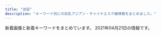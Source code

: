 ```yaml
---
title: "池袋"
description: "キーワード別にの巨乳アジアン・チャイナエステ嬢情報をまとめました。"
---
```


新着画像と新着キーワードをまとめています。
2021年04月21日の情報です。

<DmmAffiliateIns />
<KeywordTable
  shops={
    [
    {
        "img_links": [
            "http://www.yurari-massage.work/img/sta27.jpg",
            "http://www.yurari-massage.work/img/mobile.png",
            "http://www.yurari-massage.work/img/st25.jpg",
            "http://www.yurari-massage.work/img/sta21.jpg",
            "http://www.yurari-massage.work/img/m10.jpg",
            "http://www.yurari-massage.work/img/r9.jpg",
            "http://www.yurari-massage.work/img/m3.jpg",
            "http://www.yurari-massage.work/img/st28.jpg",
            "http://www.yurari-massage.work/img/st27.jpg",
            "http://www.yurari-massage.work/img/m30.jpg",
            "http://www.yurari-massage.work/img/head.jpg",
            "http://www.yurari-massage.work/img/st027.jpg",
            "http://www.yurari-massage.work/img/st021.jpg",
            "http://www.yurari-massage.work/img/st17.jpg",
            "http://www.yurari-massage.work/img/m5.jpg",
            "http://www.yurari-massage.work/img/sta25.jpg",
            "http://www.yurari-massage.work/img/st21.jpg",
            "http://www.yurari-massage.work/img/st022.jpg",
            "http://www.yurari-massage.work/img/st11.jpg",
            "http://www.yurari-massage.work/img/st026.jpg",
            "http://www.yurari-massage.work/img/sta26.jpg",
            "http://www.yurari-massage.work/img/st07.jpg",
            "http://www.yurari-massage.work/img/st22.jpg",
            "http://www.yurari-massage.work/img/nos.jpg",
            "http://www.yurari-massage.work/img/sta28.jpg",
            "http://www.yurari-massage.work/img/sta7.jpg",
            "http://www.yurari-massage.work/img/m1.jpg",
            "http://www.yurari-massage.work/img/m50.jpg",
            "http://www.yurari-massage.work/img/campian.jpg",
            "http://www.yurari-massage.work/img/m40.jpg",
            "http://www.yurari-massage.work/img/st7.jpg",
            "http://www.yurari-massage.work/img/sta4.jpg",
            "http://www.yurari-massage.work/img/st19.jpg",
            "http://www.yurari-massage.work/img/m20.jpg",
            "http://www.yurari-massage.work/img/st26.jpg",
            "http://www.yurari-massage.work/img/st017.jpg",
            "http://www.yurari-massage.work/img/m60.jpg",
            "http://www.yurari-massage.work/img/m6.jpg",
            "http://www.yurari-massage.work/img/m2.jpg",
            "http://www.yurari-massage.work/img/m4.jpg",
            "http://www.yurari-massage.work/img/st4.jpg",
            "http://www.yurari-massage.work/img/sta22.jpg"
        ],
        "station": "JR\u6c60\u888b\u99c5\u897f\u53e3(\u5317)",
        "name": "\u3086\u3089\u308a",
        "url": "http://www.yurari-massage.work/",
        "keywords": {
            "C": 29,
            "E": 3,
            "86": 17,
            "87": 8,
            "D": 11
        }
    },
    {
        "station": "JR\u6c60\u888b\u99c5\u897f\u53e3",
        "img_links": [
            "http://salon-arm.com/staff/emi/01.jpg",
            "http://salon-arm.com/img/att.jpg",
            "http://salon-arm.com/i/files/homeimg.jpg",
            "http://salon-arm.com/staff/ai/01mb.jpg",
            "http://salon-arm.com/staff/rika/01.jpg",
            "http://salon-arm.com/pic/head.png",
            "http://salon-arm.com/staff/ringo/01.jpg",
            "http://salon-arm.com/staff/yuuka/01.jpg",
            "http://salon-arm.com/staff/yuuka/01mb.jpg",
            "http://salon-arm.com/staff/reina/01mb.jpg",
            "http://salon-arm.com/staff/nana/01.jpg",
            "http://salon-arm.com/img/ttl_line.png",
            "http://salon-arm.com/staff/ringo/01mb.jpg",
            "http://salon-arm.com/staff/ichigo/01mb.jpg",
            "http://salon-arm.com/staff/ichigo/01.jpg",
            "http://salon-arm.com/staff/kaori/01mb.jpg",
            "http://salon-arm.com/staff/reina/01.jpg",
            "http://salon-arm.com/staff/midori/01mb.jpg",
            "http://salon-arm.com/pic/top.png",
            "http://salon-arm.com/staff/ai/01.jpg",
            "http://salon-arm.com/img/ttl_tnew.png",
            "http://salon-arm.com/staff/midori/01.jpg",
            "http://salon-arm.com/staff/nana/01mb.jpg",
            "http://salon-arm.com/staff/rika/01mb.jpg",
            "http://salon-arm.com/staff/saya/01.jpg",
            "http://salon-arm.com/staff/saya/01mb.jpg",
            "http://salon-arm.com/staff/mai/01mb.jpg",
            "http://salon-arm.com/staff/emi/01mb.jpg",
            "http://salon-arm.com/staff/kaori/01.jpg",
            "http://salon-arm.com/img/ttl_staff.png",
            "http://salon-arm.com/staff/mai/01.jpg",
            "http://salon-arm.com/img/ttl_concept.png",
            "http://salon-arm.com/img/ttl_mobile.png"
        ],
        "keywords": {
            "C": 21
        },
        "name": "\u30a2\u30ed\u30de\u30ed\u30de\u30f3\u30b9",
        "url": "http://salon-arm.com/"
    },
    {
        "url": "http://new-paradise.net/",
        "img_links": [
            "http://new-paradise.net/images/honoka.jpg",
            "http://new-paradise.net/images/a6.jpg",
            "http://new-paradise.net/images/g0.jpg",
            "http://new-paradise.net/images/misaki01.jpg",
            "http://new-paradise.net/images/up.png",
            "http://new-paradise.net/images/kiki.jpg",
            "http://new-paradise.net/images/a1.jpg",
            "http://new-paradise.net/images/itigo.jpg",
            "http://new-paradise.net/images/a5.jpg",
            "http://new-paradise.net/images/a2.jpg",
            "http://new-paradise.net/images/misaki02.jpg",
            "http://new-paradise.net/images/a3.jpg",
            "http://new-paradise.net/images/a4.jpg",
            "http://new-paradise.net/images/info.jpg",
            "http://new-paradise.net/images/r3.jpg",
            "http://new-paradise.net/images/kiki02.jpg",
            "http://new-paradise.net/images/a7.jpg",
            "http://new-paradise.net/images/zi_staff.png",
            "http://new-paradise.net/images/down.png",
            "http://new-paradise.net/images/flash1.jpg",
            "http://new-paradise.net/images/mobile.png",
            "http://new-paradise.net/images/noa.jpg",
            "http://new-paradise.net/images/kanna02.jpg"
        ],
        "name": "\u5fc3\u30d1\u30e9\u30c0\u30a4\u30b9",
        "keywords": {},
        "station": "JR\u6c60\u888b\u99c5\u897f\u53e3"
    },
    {
        "name": "AromaAngels\uff5e\u6c60\u888b\u30a2\u30ed\u30de\u30a8\u30f3\u30b8\u30a7\u30eb\u30ba\uff5e",
        "img_links": [
            "https://www.aroma-angels.net/images/ml_11_1_882.jpg",
            "https://www.aroma-angels.net/images/up_5_26_0.jpg",
            "https://www.aroma-angels.net/images/up_5_11_0.jpeg",
            "http://www.aroma-angels.net/images/up_5_27_0.jpg",
            "https://www.aroma-angels.net/images/mt_10_1_508.jpg",
            "https://www.aroma-angels.net/images/mc_1_2_1092.jpg",
            "http://www.aroma-angels.net/images/up_5_7_0.jpg",
            "https://www.aroma-angels.net/asset/img/spacer_gallery.png",
            "https://www.aroma-angels.net/images/link/link_31.jpg",
            "https://www.aroma-angels.net/images/up_5_14_0.jpg",
            "https://www.aroma-angels.net/images/ml_11_1_506.jpg",
            "https://www.aroma-angels.net/images/mc_1_2_105.jpg",
            "http://www.aroma-angels.net/images/link/link_15.jpg",
            "http://www.aroma-angels.net/images/up_5_26_0.jpg",
            "https://www.aroma-angels.net/images/mc_1_1_1272.jpg",
            "https://www.aroma-angels.net/images/mt_10_1_105.jpg",
            "https://www.aroma-angels.net/images/mc_1_1_506.jpg",
            "http://www.aroma-angels.net/images/mt_10_1_505.jpg",
            "https://www.aroma-angels.net/images/ml_11_1_1272.jpg",
            "https://www.aroma-angels.net/images/link/link_19.jpg",
            "https://www.aroma-angels.net/images/ml_11_1_240.jpg",
            "https://www.aroma-angels.net/images/mc_1_1_445.jpg",
            "https://www.aroma-angels.net/images/ml_11_1_144.jpg",
            "https://www.aroma-angels.net/images/mc_1_2_314.jpg",
            "https://www.aroma-angels.net/images/mc_1_1_268.jpg",
            "https://www.aroma-angels.net/images/mc_1_1_1092.jpg",
            "https://www.aroma-angels.net/images/ml_11_1_1285.jpg",
            "https://www.aroma-angels.net/images/link/link_37.png",
            "https://www.aroma-angels.net/images/mc_1_2_268.jpg",
            "http://www.aroma-angels.net/images/up_5_5_0.jpg",
            "http://www.aroma-angels.net/images/link/link_37.png",
            "https://www.aroma-angels.net/images/mc_1_1_882.jpg",
            "https://www.aroma-angels.net/images/up_5_5_0.jpg",
            "http://www.aroma-angels.net/images/mt_10_1_508.jpg",
            "https://www.aroma-angels.net/images/ml_11_1_508.jpg",
            "https://www.aroma-angels.net/images/up_5_23_0.jpg",
            "https://www.aroma-angels.net/asset/img/top2.jpg",
            "https://menlog.net/link/menlog20040.jpg",
            "https://www.aroma-angels.net/images/up_5_22_0.jpg",
            "https://www.aroma-angels.net/images/up_5_12_0.jpg",
            "https://www.aroma-angels.net/images/up_5_18_0.jpg",
            "https://www.aroma-angels.net/images/up_5_8_0.jpg",
            "https://www.aroma-angels.net/images/mc_1_1_505.jpg",
            "https://www.aroma-angels.net/images/ml_11_1_1338.jpg",
            "http://www.aroma-angels.net/images/link/link_27.jpg",
            "https://www.aroma-angels.net/images/ml_11_1_505.jpg",
            "https://www.aroma-angels.net/images/mc_1_1_1064.jpg",
            "https://www.aroma-angels.net/asset/img/top.jpg",
            "https://www.aroma-angels.net/images/up_5_9_0.jpg",
            "https://www.aroma-angels.net/images/up_5_7_0.jpg",
            "https://www.aroma-angels.net/images/mc_1_3_314.jpg",
            "http://www.aroma-angels.net/images/up_5_8_0.jpg",
            "https://www.aroma-angels.net/images/ml_11_1_208.jpg",
            "https://www.aroma-angels.net/images/mc_1_2_445.jpg",
            "https://www.aroma-angels.net/images/link/link_34.jpg",
            "https://www.aroma-angels.net/images/ml_11_1_507.jpg",
            "http://www.aroma-angels.net/asset/img/top2.jpg",
            "https://estama.jp/assets_new/default/pc/img/page/link/estama_200_40.png",
            "https://www.aroma-angels.net/images/up_5_6_0.jpg",
            "https://www.aroma-angels.net/images/mt_10_1_506.jpg",
            "http://www.aroma-angels.net/asset/img/spacer300x450.png",
            "https://www.aroma-angels.net/images/ml_11_1_241.jpg",
            "https://www.aroma-angels.net/images/up_5_13_0.jpg",
            "https://www.aroma-angels.net/images/ml_11_1_446.jpg",
            "https://www.aroma-angels.net/images/mc_1_1_105.jpg",
            "https://www.aroma-angels.net/images/ml_11_1_105.jpg",
            "http://www.aroma-angels.net/images/up_5_22_0.jpg",
            "http://www.aroma-angels.net/images/mt_10_1_144.jpg",
            "https://www.aroma-angels.net/images/mc_1_1_1411.jpg",
            "https://www.aroma-angels.net/images/link/link_15.jpg",
            "https://www.aroma-angels.net/images/ml_11_1_445.jpg",
            "https://www.aroma-angels.net/images/mc_1_1_508.jpg",
            "https://www.aroma-angels.net/images/ml_11_1_1064.jpg",
            "https://www.aroma-angels.net/images/mt_10_1_505.jpg",
            "http://www.aroma-angels.net/images/mt_10_1_105.jpg",
            "https://www.aroma-angels.net/images/mc_1_1_446.jpg",
            "https://www.aroma-angels.net/images/mc_1_1_314.jpg",
            "http://www.aroma-angels.net/images/up_5_25_0.jpg",
            "http://www.aroma-angels.net/images/up_5_10_0.jpg",
            "https://www.aroma-angels.net/images/up_5_17_0.jpg",
            "https://www.aroma-angels.net/images/mt_10_1_446.jpg",
            "https://www.aroma-angels.net/asset/img/spacer900x360.png",
            "http://www.aroma-angels.net/images/link/link_31.jpg",
            "http://www.aroma-angels.net/images/up_5_6_0.jpg",
            "https://www.aroma-angels.net/images/ml_11_1_1411.jpg",
            "https://www.aroma-angels.net/images/up_5_19_0.jpg",
            "http://www.aroma-angels.net/images/mt_10_1_506.jpg",
            "https://www.aroma-angels.net/images/mt_10_1_144.jpg",
            "https://www.aroma-angels.net/images/ml_11_1_1092.jpg",
            "http://www.aroma-angels.net/images/up_5_23_0.jpg",
            "https://www.aroma-angels.net/images/ml_11_1_2202.jpg",
            "https://www.aroma-angels.net/images/ml_11_1_960.jpg",
            "https://www.aroma-angels.net/images/ml_11_1_239.jpg",
            "https://www.aroma-angels.net/images/ml_11_1_425.jpg",
            "https://www.aroma-angels.net/images/mc_1_1_144.jpg",
            "https://www.aroma-angels.net/images/up_5_25_0.jpg",
            "http://www.aroma-angels.net/asset/img/spacer900x360.png",
            "http://www.aroma-angels.net/images/up_5_9_0.jpg",
            "https://www.aroma-angels.net/images/up_5_15_0.jpg",
            "https://www.aroma-angels.net/images/mc_1_2_144.jpg",
            "https://www.aroma-angels.net/images/up_5_10_0.jpg",
            "https://www.aroma-angels.net/asset/img/spacer300x450.png",
            "https://www.aroma-angels.net/images/link/link_27.jpg",
            "https://www.aroma-angels.net/images/mc_1_1_507.jpg",
            "http://www.aroma-angels.net/images/mt_10_1_446.jpg",
            "http://www.aroma-angels.net/asset/img/top.jpg",
            "https://www.aroma-angels.net/images/ml_11_1_1698.jpeg",
            "https://www.aroma-angels.net/images/ml_11_1_268.jpg",
            "https://www.aroma-angels.net/images/up_5_27_0.jpg",
            "http://www.aroma-angels.net/images/link/link_34.jpg",
            "https://www.aroma-angels.net/images/ml_11_1_314.jpg",
            "http://www.aroma-angels.net/images/up_5_17_0.jpg"
        ],
        "station": "JR\u6c60\u888b\u99c5\u897f\u53e3",
        "url": "https://www.aroma-angels.net/",
        "keywords": {
            "E": 1,
            "88": 5,
            "D": 19,
            "87": 7,
            "C": 50,
            "85": 17,
            "83": 2,
            "86": 5
        }
    },
    {
        "station": "JR\u6c60\u888b\u99c5\u897f\u53e3",
        "img_links": [
            "http://monaliza.xyz/images/g6.jpg",
            "http://monaliza.xyz/images/g7.jpg",
            "http://monaliza.xyz/images/index_c3.jpg",
            "http://monaliza.xyz/images/gallery_image01b.jpg",
            "http://monaliza.xyz/images/r03.jpg",
            "http://monaliza.xyz/images/r04.jpg",
            "http://monaliza.xyz/images/index_c1.jpg",
            "http://monaliza.xyz/images/index_c2.jpg",
            "http://monaliza.xyz/images/yuki.jpg",
            "http://monaliza.xyz/images/r01.jpg",
            "http://monaliza.xyz/images/r02.jpg",
            "http://monaliza.xyz/images/mobile.jpg",
            "http://monaliza.xyz/images/top.jpg",
            "http://monaliza.xyz/images/g4.jpg",
            "http://monaliza.xyz/images/aoyi.jpg"
        ],
        "name": "MONA\u30fbLIZA \u30e2\u30ca\u30fb\u30ea\u30b6",
        "url": "http://monaliza.xyz/",
        "keywords": {
            "C": 8
        }
    },
    {
        "station": "JR\u6c60\u888b\u99c5\u897f\u53e3(\u5317)",
        "keywords": {
            "84": 151,
            "85": 106,
            "82": 110,
            "C": 253,
            "D": 211,
            "83": 97,
            "88": 53
        },
        "img_links": [
            "https://honeybee2.com/images_staff/133/032511552539.jpg",
            "https://honeybee2.com/images_staff/60/032207115986.jpg",
            "https://honeybee2.com/images/img_gallery_03.png",
            "https://honeybee2.com/images_staff/111/070714141435.jpg",
            "https://honeybee2.com/images_staff/142/060611265633.jpg",
            "https://honeybee2.com/images/img_gallery_06.png",
            "https://honeybee2.com/images_staff/134/041314164177.jpg",
            "https://honeybee2.com/images_staff/133/041312285087.jpg",
            "https://honeybee2.com/images/no_image.jpg",
            "https://honeybee2.com/images/bnr_468_60.jpg",
            "https://honeybee2.com/images/icon_ranking_03.png",
            "https://honeybee2.com/images/btn_next.png",
            "https://honeybee2.com/images_staff/168/111318504622.jpg",
            "https://honeybee2.com/images_staff/154/040422313298.jpg",
            "https://honeybee2.com/images_staff/134/041314054720.jpg",
            "https://honeybee2.com/images_staff/117/082320544428.jpg",
            "https://honeybee2.com/images/pagetop_off.png",
            "https://honeybee2.com/images_staff/60/032207120681.jpg",
            "https://honeybee2.com/images/icon_ranking_05.png",
            "https://honeybee2.com/images/img_gallery_01.png",
            "https://honeybee2.com/images/vis_castframe_01.png",
            "https://honeybee2.com/images_staff/150/091115052227.jpg",
            "https://honeybee2.com/images/img_info_02.png",
            "https://honeybee2.com/images_staff/111/070714174922.jpg",
            "https://honeybee2.com/images/img_info.png",
            "https://honeybee2.com/images_staff/168/111319171076.jpg",
            "https://honeybee2.com/images_staff/136/041523165620.jpg",
            "https://honeybee2.com/images_staff/142/060611173967.jpg",
            "https://honeybee2.com/images/bnr_side_concept.png",
            "https://honeybee2.com/images/bnr_88_31.jpg",
            "https://honeybee2.com/images_staff/99/110211050217.jpg",
            "https://honeybee2.com/images/img_info_01.png",
            "https://honeybee2.com/images/bnr_200_40.jpg",
            "https://honeybee2.com/images/btn_back.png",
            "https://honeybee2.com/images_staff/117/082321050834.jpg",
            "https://honeybee2.com/images/icon_ranking_01.png",
            "https://honeybee2.com/images/img_gallery_02.png",
            "https://honeybee2.com/images_staff/136/041522461779.jpg",
            "https://honeybee2.com/images/img_gallery_05.png",
            "https://honeybee2.com/images_staff/150/091116274617.jpg",
            "https://honeybee2.com/images/img_info_03.png",
            "https://honeybee2.com/images_staff/154/040422342043.jpg",
            "https://honeybee2.com/images/img_gallery_04.png",
            "https://honeybee2.com/images_staff/99/011420365888.jpg",
            "https://honeybee2.com/images/icon_ranking_04.png",
            "https://honeybee2.com/images/bnr_side_card.png",
            "https://honeybee2.com/images/bnr_160_45.jpg",
            "https://honeybee2.com/images/vis_profileframe.png"
        ],
        "name": "\u30cf\u30cb\u30fc\u30d3\u30fc",
        "url": "https://honeybee2.com/"
    },
    {
        "station": "JR\u6c60\u888b\u99c5\u897f\u53e3(\u5317)",
        "name": "New RELAX TIME",
        "url": "https://www.relax-es.net/",
        "img_links": [
            "https://www.relax-es.net/w90-p90/img/uploadfile/imgpc01601602269.jpg",
            "https://www.relax-es.net/w200-p300/img/uploadfile/imgpc01608535716.jpg",
            "https://www.relax-es.net/img/uploadfile/imgpc01601601975.jpg",
            "https://www.relax-es.net/img/num4.png",
            "https://www.relax-es.net/w200-p300/img/uploadfile/imgpc01601602676.jpg",
            "https://www.relax-es.net/w160-p400/img/uploadfile/imgpc01601602970.jpg",
            "https://www.relax-es.net/w160-p400/img/uploadfile/imgpc01601603008.jpg",
            "https://www.relax-es.net/img/bana02.jpg",
            "https://www.relax-es.net/w160-p400/img/uploadfile/imgpc01601602188.jpg",
            "https://www.relax-es.net/w160-p400/img/uploadfile/imgpc01608535716.jpg",
            "https://www.relax-es.net/w200-p300/img/uploadfile/imgpc01601942123.jpg",
            "https://www.relax-es.net/img/bana10.jpg",
            "https://www.relax-es.net/img/uploadfile/imgpc01601942123.jpg",
            "https://www.relax-es.net/img/num5.png",
            "https://www.relax-es.net/img/companioncoment.png",
            "https://www.relax-es.net/img/uploadfile/imgpc01601602970.jpg",
            "https://www.relax-es.net/img/uploadfile/imgpc01601602890.jpg",
            "https://www.relax-es.net/w160-p400/img/uploadfile/imgpc01601942165.jpg",
            "https://www.relax-es.net/w160-p400/img/uploadfile/imgpc01601602890.jpg",
            "https://www.relax-es.net/img/uploadfile/imgpc01601601781.jpg",
            "https://www.relax-es.net/img/uploadfile/imgpc01601602269.jpg",
            "https://www.relax-es.net/img/uploadfile/imgpc01601602443.jpg",
            "https://www.relax-es.net/w160-p400/img/uploadfile/imgpc01608535783.jpg",
            "https://www.relax-es.net/w200-p300/img/uploadfile/imgpc01608535915.jpg",
            "https://www.relax-es.net/w200-p300/img/uploadfile/imgpc01601602890.jpg",
            "https://www.relax-es.net/w160-p400/img/uploadfile/imgpc01601602761.jpg",
            "https://www.relax-es.net/img/shop.jpg",
            "https://www.relax-es.net/w160-p400/img/uploadfile/imgpc01601602326.jpg",
            "https://www.relax-es.net/w160-p400/img/uploadfile/imgpc01608535915.jpg",
            "https://www.relax-es.net/w160-p400/img/uploadfile/imgpc01601602016.jpg",
            "https://www.relax-es.net/img/num3.png",
            "https://www.relax-es.net/w160-p400/img/uploadfile/imgpc01601602676.jpg",
            "https://www.relax-es.net/w160-p400/img/uploadfile/imgpc01601602443.jpg",
            "https://www.relax-es.net/w200-p300/img/uploadfile/imgpc01601602188.jpg",
            "https://www.relax-es.net/w160-p400/img/uploadfile/imgpc01601602269.jpg",
            "https://www.relax-es.net/w300-p200/img/uploadfile/imgpc01601942105.jpg",
            "https://www.relax-es.net/w160-p400/img/uploadfile/imgpc01608535826.jpg",
            "https://www.relax-es.net/img/kantan.jpg",
            "https://www.relax-es.net/img/uploadfile/imgpc01601942165.jpg",
            "https://www.relax-es.net/w90-p90/img/uploadfile/imgpc01608535826.jpg",
            "https://www.relax-es.net/w90-p90/img/uploadfile/imgpc01601602403.jpg",
            "https://www.relax-es.net/img/uploadfile/imgpc01601602761.jpg",
            "https://www.relax-es.net/w160-p400/img/uploadfile/imgpc01601942123.jpg",
            "https://www.relax-es.net/img/uploadfile/imgpc01601942092.jpg",
            "https://www.relax-es.net/w200-p300/img/uploadfile/imgpc01601601781.jpg",
            "https://www.relax-es.net/img/num1.png",
            "https://www.relax-es.net/w160-p400/img/uploadfile/imgpc01601601975.jpg",
            "https://www.relax-es.net/img/uploadfile/img_1601600792.jpg",
            "https://www.relax-es.net/img/uploadfile/imgpc01601602403.jpg",
            "https://www.relax-es.net/img/bana04.jpg",
            "https://www.relax-es.net/w90-p90/img/uploadfile/imgpc01608535716.jpg",
            "https://www.relax-es.net/w90-p90/img/uploadfile/imgpc01601603008.jpg",
            "https://www.relax-es.net/img/uploadfile/imgpc01608535915.jpg",
            "https://www.relax-es.net/w160-p400/img/uploadfile/imgpc01601942142.jpg",
            "https://www.relax-es.net/img/num2.png",
            "https://www.relax-es.net/img/uploadfile/imgpc01608535826.jpg",
            "https://www.relax-es.net/w90-p90/img/uploadfile/imgpc01608535783.jpg",
            "https://www.relax-es.net/w160-p400/img/uploadfile/imgpc01601942092.jpg",
            "https://www.relax-es.net/img/uploadfile/imgpc01601602676.jpg",
            "https://www.relax-es.net/w90-p90/img/uploadfile/imgpc01601602890.jpg",
            "https://www.relax-es.net/img/area.jpg",
            "https://www.relax-es.net/img/bana05.jpg",
            "https://www.relax-es.net/w200-p300/img/uploadfile/imgpc01608535783.jpg",
            "https://www.relax-es.net/img/uploadfile/imgpc01608535716.jpg",
            "https://www.relax-es.net/w90-p90/img/uploadfile/imgpc01601602970.jpg",
            "https://www.relax-es.net/img/bana01.jpg",
            "https://www.relax-es.net/w90-p90/img/uploadfile/imgpc01601602326.jpg",
            "https://www.relax-es.net/img/uploadfile/1601603998.png",
            "https://www.relax-es.net/img/uploadfile/imgpc01601602326.jpg",
            "https://www.relax-es.net/img/uploadfile/img_1601600707.jpg",
            "https://www.relax-es.net/img/uploadfile/imgpc01601603008.jpg",
            "https://www.relax-es.net/w200-p300/img/uploadfile/imgpc01601602403.jpg",
            "https://www.relax-es.net/w160-p400/img/uploadfile/imgpc01601942105.jpg",
            "https://www.relax-es.net/img/uploadfile/imgpc01601942105.jpg",
            "https://www.relax-es.net/img/bana07.jpg",
            "https://www.relax-es.net/img/uploadfile/imgpc01601942142.jpg",
            "https://www.relax-es.net/img/uploadfile/imgpc01601602016.jpg",
            "https://www.relax-es.net/w160-p400/img/uploadfile/imgpc01601601781.jpg",
            "https://www.relax-es.net/img/syscard.png",
            "https://www.relax-es.net/img/uploadfile/imgpc01608535783.jpg",
            "https://www.relax-es.net/w90-p90/img/uploadfile/imgpc01601602676.jpg",
            "https://www.relax-es.net/img/bana03.jpg",
            "https://www.relax-es.net/img/icon/new.png",
            "https://www.relax-es.net/img/uploadfile/imgpc01601602188.jpg",
            "https://www.relax-es.net/w160-p400/img/uploadfile/imgpc01601602403.jpg",
            "https://www.relax-es.net/w300-p200/img/uploadfile/imgpc01601602761.jpg"
        ],
        "keywords": {
            "F": 45,
            "87": 33,
            "C": 32,
            "89": 68,
            "88": 77,
            "D": 61,
            "E": 87,
            "90": 17
        }
    },
    {
        "name": "\u6e80\u6708\u5802",
        "url": "http://mangetsudou.tyo.cm/",
        "img_links": [],
        "keywords": {},
        "station": "JR\u6c60\u888b\u99c5\u897f\u53e3"
    },
    {
        "url": "http://iris.iest.info/",
        "keywords": {},
        "img_links": [],
        "name": "\u30b9\u30de\u30a4\u30eb",
        "station": "JR\u6c60\u888b\u99c5\u6771\u53e3"
    },
    {
        "img_links": [
            "http://es-hana.work/img/miki1.jpg",
            "http://es-hana.work/images/5.jpg",
            "http://es-hana.work/images/news.jpg",
            "http://es-hana.work/img/ai1.jpg",
            "http://es-hana.work/images/6.jpg",
            "http://es-hana.work/images/2.jpg",
            "http://es-hana.work/images/line.jpg",
            "http://es-hana.work/staff/haruka.jpg",
            "http://es-hana.work/images/tg.jpg",
            "http://es-hana.work/img/haruka1.jpg",
            "http://es-hana.work/images/ac2.jpg",
            "http://es-hana.work/images/int.jpg",
            "http://es-hana.work/img/aya1.jpg",
            "http://es-hana.work/staff/aya.jpg",
            "http://es-hana.work/images/7.jpg",
            "http://es-hana.work/staff/yui.jpg",
            "http://es-hana.work/images/head.jpg",
            "http://es-hana.work/images/sys2.jpg",
            "http://es-hana.work/images/staff_t.jpg",
            "http://es-hana.work/images/sys1.jpg",
            "http://es-hana.work/staff/rina.jpg",
            "http://es-hana.work/images/3.jpg",
            "http://es-hana.work/img/nana1.jpg",
            "http://es-hana.work/staff/miki.jpg",
            "http://es-hana.work/img/rina1.jpg",
            "http://es-hana.work/images/1.jpg",
            "http://es-hana.work/images/ac1.jpg",
            "http://es-hana.work/staff/ai.jpg",
            "http://es-hana.work/images/8.jpg",
            "http://es-hana.work/staff/yuna.jpg",
            "http://es-hana.work/img/yui1.jpg",
            "http://es-hana.work/images/interior_t.jpg",
            "http://es-hana.work/staff/nana.jpg"
        ],
        "keywords": {},
        "name": "\u82b1\u6c34\u6728",
        "station": "JR\u6c60\u888b\u99c5\u897f\u53e3(\u5317)",
        "url": "http://es-hana.work/"
    },
    {
        "url": "http://es-manzokudou.com/",
        "keywords": {
            "84": 1,
            "86": 7,
            "88": 2,
            "87": 8,
            "D": 7,
            "C": 10
        },
        "img_links": [
            "http://es-manzokudou.com/images/index_11.jpg",
            "http://es-manzokudou.com/uploads/59a8a61377564fb64b48427e84e4243f.jpg",
            "http://es-manzokudou.com/uploads/c92c85411d427aeda4e82379f413bfc5.jpg",
            "http://es-manzokudou.com/images/index_05.jpg",
            "http://es-manzokudou.com/uploads/8ec0af3b4889c07ab76ccbed51b2b813.jpg",
            "http://es-manzokudou.com/images/interior_09.jpg",
            "http://es-manzokudou.com/images/interior_10.jpg",
            "http://es-manzokudou.com/images/index_17.jpg",
            "http://es-manzokudou.com/images/index_24.jpg",
            "http://es-manzokudou.com/images/service_09.jpg",
            "http://es-manzokudou.com/uploads/7284e4ffc051cbb8c074a8c30390ce68.jpg",
            "http://es-manzokudou.com/images/index_04.jpg",
            "http://es-manzokudou.com/uploads/e29aa67ee54566513e4e34114bfdc7b9.jpg",
            "http://es-manzokudou.com/uploads/c7f77c3ead6ef13dab668a39ed78609c.jpg",
            "http://es-manzokudou.com/uploads/efbc511fca65f9baeae51ee52426cc0e.jpg",
            "http://es-manzokudou.com/uploads/0d826c16062de1388c242e2f77eb7cd6.jpg",
            "http://es-manzokudou.com/images/info_09.png",
            "http://es-manzokudou.com/images/index_22.jpg",
            "http://es-manzokudou.com/images/service_10.jpg",
            "http://es-manzokudou.com/uploads/da9811a4171f2ec42d7c9a8567e79d8c.jpg",
            "http://es-manzokudou.com/uploads/200f500725d3f15233d981ad9b5e6b9a.jpg",
            "http://es-manzokudou.com/uploads/801bf12e5eb5d7775a0d06c4314059a8.jpg",
            "http://es-manzokudou.com/uploads/0b1795e88117182a477ab05f88143541.jpg",
            "http://es-manzokudou.com/images/index_07.jpg",
            "http://es-manzokudou.com/uploads/b3126b220ec550d17cf3d4ceaa0d5f91.jpg",
            "http://es-manzokudou.com/uploads/d71f74498ca17396d022ba9a4df966f3.jpg",
            "http://es-manzokudou.com/images/index_30.jpg",
            "http://es-manzokudou.com/uploads/0796672f7c59948334658998a3c55cdb.jpg",
            "http://es-manzokudou.com/images/info_01.png",
            "http://es-manzokudou.com/images/index_23.jpg",
            "http://es-manzokudou.com/uploads/d89fe15ae91cbe6757df76651ba2bafb.jpg",
            "http://es-manzokudou.com/uploads/275d5f397baa63db8424c86d5d6237cf.jpg",
            "http://es-manzokudou.com/uploads/4a9bc6863322924a09070162269c7415.jpg",
            "http://es-manzokudou.com/uploads/1e5aff376576a255098bc7597386a028.jpg",
            "http://es-manzokudou.com/images/index_02.jpg",
            "http://es-manzokudou.com/uploads/40fc21d31595f51aaf89793b1f68617b.jpg",
            "http://es-manzokudou.com/uploads/13ab049cc45dea80b43d33b6b7108f00.jpg",
            "http://es-manzokudou.com/images/index_13.jpg",
            "http://es-manzokudou.com/uploads/88aa8f906b0332cb40ad4429c8e7b758.jpg",
            "http://es-manzokudou.com/uploads/356177edff3d3b7efc4a77022debc8aa.jpg",
            "http://es-manzokudou.com/images/index_29.jpg",
            "http://es-manzokudou.com/images/index_31.jpg",
            "http://es-manzokudou.com/uploads/62c2e989f1be95fc8e01be85b464d514.jpg",
            "http://es-manzokudou.com/images/index_14.jpg",
            "http://es-manzokudou.com/images/index_19.jpg",
            "http://es-manzokudou.com/uploads/6eeb47bf176bb33d310cc4b85e6877cd.jpg",
            "http://es-manzokudou.com/images/link_09.jpg",
            "http://es-manzokudou.com/uploads/b7f36d45469210b381ecb79a0e05a347.jpg",
            "http://es-manzokudou.com/uploads/33e3f16ac4ad0cce4991bcbf73f4ed57.jpg",
            "http://es-manzokudou.com/images/info_05.png",
            "http://es-manzokudou.com/images/index_21.jpg",
            "http://es-manzokudou.com/images/info_02.png",
            "http://es-manzokudou.com/images/info_04.png",
            "http://es-manzokudou.com/uploads/d0fdd8f6b16eaf7d5013c7d285fed2e3.jpg",
            "http://es-manzokudou.com/images/index_15.jpg",
            "http://www.cmfm2.jp/images/over_thumb_l.png",
            "http://es-manzokudou.com/images/index_27.jpg",
            "http://es-manzokudou.com/images/info_07.png",
            "http://es-manzokudou.com/uploads/848e0db3804d1d3c823537204d67f5aa.jpg",
            "http://es-manzokudou.com/uploads/de54f16df04e0df8ae07ab990b8c9fd2.jpg",
            "http://es-manzokudou.com/images/girls_09.jpg",
            "http://es-manzokudou.com/images/index_03.jpg",
            "http://es-manzokudou.com/images/index_01.jpg",
            "http://es-manzokudou.com/uploads/36735dc9d436a790f344c57635a3a44f.jpg",
            "http://es-manzokudou.com/images/index_09.jpg",
            "http://es-manzokudou.com/uploads/f66d763bd48ac5f51969e4311ac7af5c.jpg",
            "http://es-manzokudou.com/images/girls_11.jpg",
            "http://es-manzokudou.com/uploads/ce9c20b274548d8d7fc88ffba3feb6b8.jpg",
            "http://es-manzokudou.com/images/index_28.jpg",
            "http://es-manzokudou.com/uploads/4638ddb6f986a671b148647ba616100a.jpg",
            "http://es-manzokudou.com/uploads/dedff2c11ab7aaa841a9cf2747a8406c.jpg",
            "http://es-manzokudou.com/images/index_06.jpg",
            "http://es-manzokudou.com/images/index_08.jpg",
            "http://es-manzokudou.com/uploads/9f77b9b12f9cf11fcb013974ba368064.jpg",
            "http://es-manzokudou.com/uploads/209ba11412c2c128b5dfbdb8cfef6faa.jpg",
            "http://es-manzokudou.com/uploads/6d01aeb80d9d599f91829439c8d1cce9.jpg",
            "http://es-manzokudou.com/uploads/e0558d7d118d3983ed620237423a6a17.jpg",
            "http://es-manzokudou.com/uploads/8a1fb58d0b110680c2356994ca8efb25.jpg",
            "http://es-manzokudou.com/uploads/7b043aa15c9a9920550a2b92ec6be546.jpg",
            "http://es-manzokudou.com/images/index_16.jpg"
        ],
        "name": "\u6e80\u8db3\u5802",
        "station": "JR\u6c60\u888b\u99c5\u6771\u53e3"
    },
    {
        "name": "\u73ca\u745a\u6d77\u5cb8",
        "img_links": [
            "http://ccgirl.work/staff/riri2.jpg",
            "http://www.ccgirl.work/staff/koko1.jpg",
            "http://ccgirl.work/img/interior.jpg",
            "http://ccgirl.work/staff/koko2.jpg",
            "http://www.ccgirl.work/staff/hana1.jpg",
            "http://www.ccgirl.work/img/bana03.jpg",
            "http://ccgirl.work/staff/koko1.jpg",
            "http://ccgirl.work/staff/aya1.jpg",
            "http://ccgirl.work/img/bana03.jpg",
            "http://ccgirl.work/staff/aya2.jpg",
            "http://ccgirl.work/staff/ai3.jpg",
            "http://www.ccgirl.work/staff/ai1.jpg",
            "http://ccgirl.work/staff/hana1.jpg",
            "http://ccgirl.work/img/contentsbottom.png",
            "http://www.ccgirl.work/img/s/s_qa.png",
            "http://www.ccgirl.work/img/contentsbottom.png",
            "http://ccgirl.work/img/bana02.jpg",
            "http://www.ccgirl.work/staff/ai2.jpg",
            "http://ccgirl.work/staff/ai1.jpg",
            "http://ccgirl.work/staff/aya3.jpg",
            "http://www.ccgirl.work/staff/riri1.jpg",
            "http://ccgirl.work/img/icon/new.jpg",
            "http://www.ccgirl.work/img/icon/new.jpg",
            "http://ccgirl.work/staff/ai2.jpg",
            "http://www.ccgirl.work/staff/ai3.jpg",
            "http://ccgirl.work/staff/kayuri3.jpg",
            "http://ccgirl.work/img/s/s_qa.png",
            "http://www.ccgirl.work/staff/kayuri1.jpg",
            "http://ccgirl.work/staff/kayuri1.jpg",
            "http://ccgirl.work/staff/kayuri2.jpg",
            "http://www.ccgirl.work/staff/aya1.jpg",
            "http://ccgirl.work/staff/riri1.jpg",
            "http://www.ccgirl.work/img/bana02.jpg"
        ],
        "url": "http://ccgirl.work/",
        "keywords": {
            "85": 15,
            "C": 66,
            "84": 55,
            "D": 29,
            "86": 33
        },
        "station": "JR\u6c60\u888b\u99c5\u6771\u53e3"
    },
    {
        "station": "JR\u6c60\u888b\u99c5\u897f\u53e3(\u5317)",
        "keywords": {
            "89": 3,
            "D": 4,
            "E": 1,
            "88": 1,
            "82": 2,
            "C": 20,
            "85": 10,
            "86": 3,
            "87": 1
        },
        "url": "http://www.i-rlx.info/",
        "name": "\u30b7\u30e3\u30fc\u30ed\u30c3\u30c8\u59eb",
        "img_links": [
            "http://www.i-rlx.info/images/upload/888936484d714117.jpg",
            "http://www.i-rlx.info/images/upload/7d800b2f3fde617b.jpg",
            "http://www.i-rlx.info/images/upload/dc8f1b616e622b2a.jpg",
            "http://www.i-rlx.info/images/index_27.jpg",
            "http://www.i-rlx.info/images/upload/thumb/bc0752fe4e53b8c6.jpg",
            "http://www.i-rlx.info/images/upload/thumb/c9993cc2167b7dc9.jpg",
            "http://www.i-rlx.info/girl/06.jpg",
            "http://www.i-rlx.info/images/index_34.jpg",
            "http://www.i-rlx.info/images/upload/thumb/22c78aefa047b678.jpg",
            "http://www.i-rlx.info/images/upload/c3c01fea3cdcaa08.jpg",
            "http://www.i-rlx.info/images/index_04.jpg",
            "http://www.i-rlx.info/images/index_18.jpg",
            "http://www.i-rlx.info/girl/01.jpg",
            "http://www.i-rlx.info/images/upload/thumb/dc8f1b616e622b2a.jpg",
            "http://www.i-rlx.info/images/upload/4d0e657eefdddf42.jpg",
            "http://www.i-rlx.info/images/index_37.jpg",
            "http://www.i-rlx.info/images/upload/thumb/7d800b2f3fde617b.jpg",
            "http://www.i-rlx.info/images/index_39.jpg",
            "http://www.i-rlx.info/images/upload/c9993cc2167b7dc9.jpg",
            "http://www.i-rlx.info/images/upload/thumb/95e8548329763630.jpg",
            "http://www.i-rlx.info/images/index_13.jpg",
            "http://www.i-rlx.info/images/index_15.jpg",
            "http://www.i-rlx.info/girl/07.jpg",
            "http://www.i-rlx.info/images/index_28.jpg",
            "http://www.i-rlx.info/i/room/r04.jpg",
            "http://www.i-rlx.info/images/index_10.jpg",
            "http://www.i-rlx.info/images/info.jpg",
            "http://www.i-rlx.info/images/upload/thumb/888936484d714117.jpg",
            "http://www.i-rlx.info/images/upload/d9467bde93e01a59.jpg",
            "http://www.i-rlx.info/i/room/r03.jpg",
            "http://www.i-rlx.info/girl/08.jpg",
            "http://www.i-rlx.info/images/index_24.jpg",
            "http://www.i-rlx.info/images/sub_21.jpg",
            "http://www.i-rlx.info/images/upload/thumb/bb2bfea87a6127cc.jpg",
            "http://www.i-rlx.info/images/upload/95e8548329763630.jpg",
            "http://www.i-rlx.info/images/index_19.jpg",
            "http://www.i-rlx.info/images/upload/b0bbe23232bed8aa.jpg",
            "http://www.i-rlx.info/images/index_20.jpg",
            "http://www.i-rlx.info/girl/04.jpg",
            "http://www.i-rlx.info/images/index_11.jpg",
            "http://www.i-rlx.info/images/upload/thumb/549fe7e03db1e8fc.jpg",
            "http://www.i-rlx.info/i/girl/05.jpg",
            "http://www.i-rlx.info/i/girl/03.jpg",
            "http://www.i-rlx.info/images/index_08.jpg",
            "http://www.i-rlx.info/images/upload/thumb/9e42414005a99f48.jpg",
            "http://www.i-rlx.info/images/upload/3a57edcf235cfd8e.jpg",
            "http://www.i-rlx.info/images/upload/ac8e7ec3ac179feb.jpg",
            "http://www.i-rlx.info/images/index_22.jpg",
            "http://www.i-rlx.info/images/index_36.jpg",
            "http://www.i-rlx.info/images/upload/19b76df66faf0b12.jpg",
            "http://www.i-rlx.info/images/upload/thumb/3a57edcf235cfd8e.jpg",
            "http://www.i-rlx.info/images/upload/thumb/c3c01fea3cdcaa08.jpg",
            "http://www.i-rlx.info/girl/018.jpg",
            "http://www.i-rlx.info/images/upload/thumb/4d0e657eefdddf42.jpg",
            "http://www.i-rlx.info/girl/017.jpg",
            "http://www.i-rlx.info/images/index_01.jpg",
            "http://www.i-rlx.info/images/index_21.jpg",
            "http://www.i-rlx.info/images/index_33.jpg",
            "http://www.i-rlx.info/images/upload/bb8a47bc98c64e87.jpg",
            "http://www.i-rlx.info/images/upload/5f15caf7f272770f.jpg",
            "http://www.i-rlx.info/images/index_12.jpg",
            "http://www.i-rlx.info/i/girl/04.jpg",
            "http://www.i-rlx.info/images/index_23.jpg",
            "http://www.i-rlx.info/images/upload/thumb/19b76df66faf0b12.jpg",
            "http://www.i-rlx.info/images/rec.jpg",
            "http://www.i-rlx.info/images/info_16.jpg",
            "http://www.i-rlx.info/images/index_17.jpg",
            "http://www.i-rlx.info/images/sub_18.jpg",
            "http://www.i-rlx.info/images/index_26.jpg",
            "http://www.i-rlx.info/images/index_29.jpg",
            "http://www.i-rlx.info/i/room/r01.jpg",
            "http://www.i-rlx.info/images/index_31.jpg",
            "http://www.i-rlx.info/images/upload/thumb/5f15caf7f272770f.jpg",
            "http://www.i-rlx.info/images/upload/9e42414005a99f48.jpg",
            "http://www.i-rlx.info/girl/02.jpg",
            "http://www.i-rlx.info/images/upload/thumb/d9467bde93e01a59.jpg",
            "http://www.i-rlx.info/i/girl/02.jpg",
            "http://www.i-rlx.info/images/upload/549fe7e03db1e8fc.jpg",
            "http://www.i-rlx.info/images/upload/bc0752fe4e53b8c6.jpg",
            "http://www.i-rlx.info/images/03.jpg",
            "http://www.i-rlx.info/images/index_30.jpg",
            "http://www.i-rlx.info/images/index_09.jpg",
            "http://www.i-rlx.info/images/upload/thumb/eeb5d9caa554018e.jpg",
            "http://www.i-rlx.info/images/index_14.jpg",
            "http://www.i-rlx.info/i/room/r02.jpg",
            "http://www.i-rlx.info/images/staff_16.jpg",
            "http://www.i-rlx.info/images/index_06.jpg",
            "http://www.i-rlx.info/images/index_07.jpg",
            "http://www.i-rlx.info/images/rec_16.jpg",
            "http://www.i-rlx.info/images/index_35_01.jpg",
            "http://www.i-rlx.info/images/upload/thumb/b0bbe23232bed8aa.jpg",
            "http://www.i-rlx.info/images/upload/eeb5d9caa554018e.jpg",
            "http://www.i-rlx.info/girl/05.jpg",
            "http://www.i-rlx.info/images/upload/bb2bfea87a6127cc.jpg",
            "http://www.i-rlx.info/images/index_03.jpg",
            "http://www.i-rlx.info/images/index_02.jpg",
            "http://www.i-rlx.info/images/upload/thumb/ac8e7ec3ac179feb.jpg",
            "http://www.i-rlx.info/i/girl/01.jpg",
            "http://www.i-rlx.info/images/upload/22c78aefa047b678.jpg",
            "http://www.i-rlx.info/images/upload/thumb/bb8a47bc98c64e87.jpg"
        ]
    },
    {
        "url": "http://c-sun2.com/",
        "keywords": {
            "85": 4,
            "83": 10,
            "84": 8,
            "81": 4,
            "82": 10
        },
        "station": "JR\u6c60\u888b\u99c5\u897f\u53e3",
        "name": "\u30b9\u30a4\u30fc\u30c8\u30de\u30c3\u30c8",
        "img_links": [
            "http://c-sun2.com/image/cast/cast_492_2_l.jpg",
            "http://c-sun2.com/img/topbar_osusume.png",
            "http://c-sun2.com/img/header.jpg",
            "http://c-sun2.com/image/cast/cast_471_2_l.jpg",
            "http://c-sun2.com/image/cast/cast_492_1_l.jpg",
            "http://c-sun2.com/img/bar_therapist.png",
            "http://c-sun2.com/image/cast/cast_357_1_l.jpg",
            "http://c-sun2.com/image/cast/cast_453_2_l.jpg",
            "http://c-sun2.com/image/cast/cast_326_1_l.jpg",
            "http://c-sun2.com/image/cast/cast_326_2_l.jpg",
            "http://c-sun2.com/img/icon/new.png",
            "http://c-sun2.com/image/cast/cast_524_1_l.jpg",
            "http://c-sun2.com/image/cast/cast_453_1_l.jpg",
            "http://c-sun2.com/image/cast/cast_360_1_l.jpg",
            "http://c-sun2.com/image/cast/cast_484_2_l.jpg",
            "http://c-sun2.com/image/cast/cast_534_2_l.jpg",
            "http://c-sun2.com/image/cast/cast_485_2_l.jpg",
            "http://c-sun2.com/image/cast/cast_362_2_l.jpg",
            "http://c-sun2.com/image/cast/cast_496_2_l.jpg",
            "http://c-sun2.com/img/bar_profile.png",
            "http://c-sun2.com/image/cast/cast_357_2_l.jpg",
            "http://c-sun2.com/image/cast/cast_533_1_l.jpg",
            "http://c-sun2.com/image/cast/cast_466_2_l.jpg",
            "http://c-sun2.com/image/cast/cast_484_1_l.jpg",
            "http://c-sun2.com/img/topbar_news.png",
            "http://c-sun2.com/image/cast/cast_580_1_l.jpg",
            "http://c-sun2.com/image/shame/192_1_l.jpg",
            "http://c-sun2.com/image/cast/cast_360_2_l.jpg",
            "http://c-sun2.com/image/cast/cast_485_1_l.jpg",
            "http://c-sun2.com/image/cast/cast_473_2_l.jpg",
            "http://c-sun2.com/image/cast/cast_496_1_l.jpg",
            "http://c-sun2.com/image/cast/cast_390_2_l.jpg",
            "http://c-sun2.com/img/topbar_camp.png",
            "http://c-sun2.com/image/cast/cast_393_1_l.jpg",
            "http://c-sun2.com/image/cast/cast_473_1_l.jpg",
            "http://c-sun2.com/image/cast/cast_524_2_l.jpg",
            "http://c-sun2.com/image/cast/cast_471_1_l.jpg",
            "http://c-sun2.com/image/cast/cast_534_1_l.jpg",
            "http://c-sun2.com/img/bar_grallery.png",
            "http://c-sun2.com/image/cast/cast_533_2_l.jpg",
            "http://c-sun2.com/image/cast/cast_393_2_l.jpg",
            "http://c-sun2.com/img/event/camp3.jpg",
            "http://c-sun2.com/image/cast/cast_466_1_l.jpg",
            "http://c-sun2.com/image/cast/cast_390_1_l.jpg",
            "http://c-sun2.com/image/cast/cast_362_1_l.jpg"
        ]
    },
    {
        "station": "JR\u6c60\u888b\u99c5\u6771\u53e3",
        "keywords": {},
        "url": "http://manian-ikebukuro.com/",
        "name": "\u6d17\u4f53\u30de\u30cb\u30a2",
        "img_links": [
            "http://manian-ikebukuro.com/image/cast/cast_74_1_s.jpg",
            "http://manian-ikebukuro.com/image/cast/cast_70_1_s.jpg",
            "http://manian-ikebukuro.com/image/cast/cast_2_2_l.jpg",
            "http://manian-ikebukuro.com/image/cast/cast_73_1_s.jpg",
            "http://manian-ikebukuro.com/image/cast/cast_73_1_l.jpg",
            "http://manian-ikebukuro.com/img/QRcode.png",
            "http://manian-ikebukuro.com/image/cast/cast_6_1_s.jpg",
            "http://manian-ikebukuro.com/image/cast/cast_75_1_s.jpg",
            "http://manian-ikebukuro.com/img/bar_profile.png",
            "http://manian-ikebukuro.com/image/cast/cast_2_1_l.jpg",
            "http://manian-ikebukuro.com/image/cast/cast_71_1_l.jpg",
            "http://manian-ikebukuro.com/image/cast/cast_80_1_l.jpg",
            "http://manian-ikebukuro.com/image/cast/cast_77_1_s.jpg",
            "http://manian-ikebukuro.com/image/cast/10x10.jpg",
            "http://manian-ikebukuro.com/image/cast/cast_63_1_s.jpg",
            "http://manian-ikebukuro.com/image/cast/cast_2_1_s.jpg",
            "http://manian-ikebukuro.com/image/cast/cast_74_2_l.jpg",
            "http://manian-ikebukuro.com/img/news1.png",
            "http://manian-ikebukuro.com/image/cast/cast_47_1_s.jpg",
            "http://manian-ikebukuro.com/image/cast/cast_80_2_l.jpg",
            "http://manian-ikebukuro.com/image/cast/cast_70_1_l.jpg",
            "http://manian-ikebukuro.com/image/cast/cast_67_1_s.jpg",
            "http://manian-ikebukuro.com/image/cast/cast_71_1_s.jpg",
            "http://manian-ikebukuro.com/image/cast/cast_75_1_l.jpg",
            "http://manian-ikebukuro.com/image/cast/cast_77_2_l.jpg",
            "http://manian-ikebukuro.com/image/cast/cast_69_1_l.jpg",
            "http://manian-ikebukuro.com/image/cast/cast_68_1_s.jpg",
            "http://manian-ikebukuro.com/image/cast/cast_74_1_l.jpg",
            "http://manian-ikebukuro.com/image/cast/cast_64_1_l.jpg",
            "http://manian-ikebukuro.com/image/cast/cast_71_2_l.jpg",
            "http://manian-ikebukuro.com/image/cast/cast_69_1_s.jpg",
            "http://manian-ikebukuro.com/img/tel.png",
            "http://manian-ikebukuro.com/img/bar_staff.png",
            "http://manian-ikebukuro.com/image/cast/cast_64_1_s.jpg",
            "http://manian-ikebukuro.com/img/line1.jpg",
            "http://manian-ikebukuro.com/image/cast/cast_64_2_l.jpg",
            "http://manian-ikebukuro.com/image/cast/cast_69_2_l.jpg",
            "http://manian-ikebukuro.com/image/cast/cast_67_2_l.jpg",
            "http://manian-ikebukuro.com/image/cast/cast_80_1_s.jpg",
            "http://manian-ikebukuro.com/image/cast/cast_70_2_l.jpg",
            "http://manian-ikebukuro.com/image/cast/cast_77_1_l.jpg",
            "http://manian-ikebukuro.com/image/cast/cast_63_1_l.jpg",
            "http://manian-ikebukuro.com/img/header0.jpg",
            "http://manian-ikebukuro.com/image/cast/cast_67_1_l.jpg",
            "http://manian-ikebukuro.com/img/pickupGirl.png",
            "http://manian-ikebukuro.com/image/cast/cast_75_2_l.jpg",
            "http://manian-ikebukuro.com/img/news3.png",
            "http://manian-ikebukuro.com/img/spSite.jpg",
            "http://manian-ikebukuro.com/image/cast/cast_73_2_l.jpg"
        ]
    },
    {
        "station": "JR\u6c60\u888b\u99c5\u897f\u53e3",
        "name": "\u30a2\u30ef\u56fd\u515a",
        "img_links": [
            "http://awakoku.net/girls/nana2.jpg",
            "http://awakoku.net/girls/mina1.jpg",
            "http://awakoku.net/girls/yumi.jpg",
            "http://awakoku.net/girls/aya1.jpg",
            "http://awakoku.net/image/pickup.jpg",
            "http://awakoku.net/girls/sakura1.jpg",
            "http://awakoku.net/girls/kana1.jpg",
            "http://awakoku.net/girls/hana2.jpg",
            "http://awakoku.net/girls/nana1.jpg",
            "http://awakoku.net/girls/yuri2.jpg",
            "http://awakoku.net/girls/hana1.jpg",
            "http://awakoku.net/girls/mina2.jpg",
            "http://awakoku.net/girls/misaki1.jpg",
            "http://awakoku.net/girls/nagisa2.jpg",
            "http://awakoku.net/girls/misaki2.jpg",
            "http://manpuku-web2.sakura.ne.jp/awakoku/image/header.jpg",
            "http://awakoku.net/girls/yuri1.jpg",
            "http://awakoku.net/girls/ami1.jpg",
            "http://awakoku.net/girls/nagisa1.jpg",
            "http://awakoku.net/girls/saki1.jpg",
            "http://awakoku.net/topics/img/9-1.jpg",
            "http://awakoku.net/girls/noimage.jpg",
            "http://awakoku.net/girls/kana2.jpg"
        ],
        "keywords": {
            "85": 2,
            "E": 2,
            "83": 4,
            "F": 1,
            "87": 3,
            "86": 1,
            "88": 2,
            "84": 2,
            "C": 22
        },
        "url": "http://awakoku.net/"
    },
    {
        "keywords": {
            "90": 1,
            "H": 2,
            "88": 1,
            "E": 1,
            "95": 1
        },
        "url": "http://hanamizuki.jpn.cm/",
        "img_links": [
            "http://hanamizuki.jpn.cm/images/room4.jpg",
            "http://hanamizuki.jpn.cm/images/room1.jpg",
            "http://hanamizuki.jpn.cm/images/room3.jpg",
            "http://hanamizuki.jpn.cm/images/s_staff.png",
            "http://hanamizuki.jpn.cm/photos/sites/43/2019/12/2019122511054178.jpg",
            "http://hanamizuki.jpn.cm/photos/sites/43/2017/11/2017110204162215.jpg",
            "http://hanamizuki.jpn.cm/photos/sites/43/2021/02/2021020211590282.jpg",
            "http://hanamizuki.jpn.cm/photos/sites/43/2017/11/2017110204161468.jpg",
            "http://hanamizuki.jpn.cm/images/room2.jpg",
            "http://hanamizuki.jpn.cm/images/s_link.png",
            "http://hanamizuki.jpn.cm/images/mobile.png",
            "http://hanamizuki.jpn.cm/images/top.png",
            "http://hanamizuki.jpn.cm/images/s_news.png",
            "http://hanamizuki.jpn.cm/photos/sites/43/2019/12/2019122511054726.jpg",
            "http://hanamizuki.jpn.cm/images/nbj2.jpg"
        ],
        "station": "JR\u6c60\u888b\u99c5\u6771\u53e3",
        "name": "\u6c34\u6728\u82b1"
    },
    {
        "station": "JR\u6c60\u888b\u99c5\u897f\u53e3",
        "img_links": [
            "http://www.coco-8.jp/_src/36742780/s3.jpg",
            "http://www.coco-8.jp/_src/36746714/b.png",
            "http://www.coco-8.jp/_src/54960396/wechatimg955.jpg",
            "http://www.coco-8.jp/_src/36741640/1.jpg",
            "http://www.coco-8.jp/_src/36746642/risa.jpg",
            "http://www.coco-8.jp/_src/36742458/1.jpg",
            "http://www.coco-8.jp/_src/36741637/3.jpg",
            "http://www.coco-8.jp/_src/36742791/s4.jpg",
            "http://www.coco-8.jp/_src/36746351/lineline.png",
            "http://www.coco-8.jp/_src/36743040/s5.jpg",
            "http://www.coco-8.jp/_src/36742459/2.jpg",
            "http://www.coco-8.jp/_src/36746688/g2.jpg",
            "http://www.coco-8.jp/_src/36742462/5.jpg",
            "http://www.coco-8.jp/_src/49977785/wechatimg336_20201102105038881.jpg",
            "http://www.coco-8.jp/_src/36742642/b.png",
            "http://www.coco-8.jp/_src/49977786/wechatimg336_20201102105038881.jpg",
            "http://www.coco-8.jp/_src/36746639/lineline.png",
            "http://www.coco-8.jp/_src/36745880/pic2.jpg",
            "http://www.coco-8.jp/_src/36813492/cam2.jpg",
            "http://www.coco-8.jp/_src/36741673/3.jpg",
            "http://www.coco-8.jp/_src/54960397/wechatimg955.jpg",
            "http://www.coco-8.jp/_src/49977773/wechatimg437_20201113100952153.jpg",
            "http://www.coco-8.jp/_src/36746397/mei1.jpg",
            "http://www.coco-8.jp/_src/36742630/b.png",
            "http://www.coco-8.jp/_src/36746732/road2.png",
            "http://www.coco-8.jp/_src/36746682/g.jpg",
            "http://www.coco-8.jp/_src/36742461/4.jpg",
            "http://www.coco-8.jp/_src/49977789/lineline.png",
            "http://www.coco-8.jp/_src/49632559/wechatimg336_20201102105038881.jpg",
            "http://www.coco-8.jp/_src/36746641/risa.jpg",
            "http://www.coco-8.jp/_src/36746644/lineline.png",
            "http://www.coco-8.jp/_src/37791773/wechatimg437_20201113100952153.jpg",
            "http://www.coco-8.jp/_src/36746395/lineline.png",
            "http://www.coco-8.jp/_src/36820892/cam3.png",
            "http://www.coco-8.jp/_src/54960394/lineline.png",
            "http://www.coco-8.jp/_src/36742714/s2.jpg",
            "http://www.coco-8.jp/_src/36742655/down.png",
            "http://www.coco-8.jp/_src/36742644/sayuri.jpg",
            "http://www.coco-8.jp/_src/36746379/aki.jpg",
            "http://www.coco-8.jp/_src/36745876/pic1.jpg",
            "http://www.coco-8.jp/_src/36820891/cam3.png",
            "http://www.coco-8.jp/_src/37791789/lineline.png",
            "http://www.coco-8.jp/_src/36741671/2.jpg",
            "http://www.coco-8.jp/_src/36746380/aki.jpg",
            "http://www.coco-8.jp/_src/36746636/iwa1.jpg",
            "http://www.coco-8.jp/_src/37791754/smartselect_20191212-140919_wechat.jpg",
            "http://www.coco-8.jp/_src/36742638/b.png",
            "http://www.coco-8.jp/_src/36746398/mei1.jpg",
            "http://www.coco-8.jp/_src/36746633/lineline.png",
            "http://www.coco-8.jp/_src/36742636/b.png",
            "http://www.coco-8.jp/_src/54960364/wechatimg955.jpg",
            "http://www.coco-8.jp/_src/36746345/maya.jpg",
            "http://www.coco-8.jp/_src/36746692/g3.jpg",
            "http://www.coco-8.jp/_src/36741672/4.jpg",
            "http://www.coco-8.jp/_src/36746320/sayuri.jpg",
            "http://www.coco-8.jp/_src/36742460/3.jpg",
            "http://www.coco-8.jp/_src/36742658/s1.jpg",
            "http://www.coco-8.jp/_src/36746331/lineline.png",
            "http://www.coco-8.jp/_src/36746635/iwa1.jpg",
            "http://www.coco-8.jp/_src/36741678/down.png",
            "http://www.coco-8.jp/_src/36741638/4.jpg",
            "http://www.coco-8.jp/_src/54960393/wechatimg955.jpg",
            "http://www.coco-8.jp/_src/36712010/sayuri.jpg",
            "http://www.coco-8.jp/_src/36813493/cam2.jpg",
            "http://www.coco-8.jp/_src/36742640/b.png",
            "http://www.coco-8.jp/_src/49977665/wechatimg437_20201113100952153.jpg",
            "http://www.coco-8.jp/_src/36746346/maya.jpg",
            "http://www.coco-8.jp/_src/36746702/g6.jpg",
            "http://www.coco-8.jp/_src/37791774/wechatimg437_20201113100952153.jpg",
            "http://www.coco-8.jp/_src/49632727/wechatimg336_20201102105038881.jpg",
            "http://www.coco-8.jp/_src/36741636/5.jpg",
            "http://www.coco-8.jp/_src/36741670/1.jpg",
            "http://www.coco-8.jp/_src/36741639/2.jpg",
            "http://www.coco-8.jp/_src/36746704/g5.png",
            "http://www.coco-8.jp/_src/36741674/5.jpg"
        ],
        "url": "http://www.coco-8.jp/",
        "keywords": {
            "86": 2,
            "90": 1,
            "88": 1
        },
        "name": "CoCo8 \u30b3\u30b3\u30a8\u30a4\u30c8"
    },
    {
        "keywords": {},
        "station": "JR\u6c60\u888b\u99c5\u897f\u53e3",
        "url": "http://foryou-est.tokyo/",
        "name": "For You",
        "img_links": [
            "http://foryou-est.tokyo/images/yumi.jpg",
            "http://foryou-est.tokyo/images/sp01.jpg",
            "http://foryou-est.tokyo/images/zi_staff.png",
            "http://foryou-est.tokyo/images/aya.jpg",
            "http://foryou-est.tokyo/images/up.png",
            "http://foryou-est.tokyo/images/kina.jpg",
            "http://foryou-est.tokyo/images/mobile.png",
            "http://foryou-est.tokyo/images/yuki.jpg",
            "http://foryou-est.tokyo/images/emi.jpg",
            "http://foryou-est.tokyo/images/sp03.jpg",
            "http://foryou-est.tokyo/images/yuri.jpg",
            "http://foryou-est.tokyo/images/riri.jpg",
            "http://foryou-est.tokyo/images/down.png",
            "http://foryou-est.tokyo/images/ai.jpg",
            "http://foryou-est.tokyo/images/mika.jpg",
            "http://foryou-est.tokyo/images/flash1.jpg",
            "http://foryou-est.tokyo/images/sp02.jpg"
        ]
    },
    {
        "station": "JR\u6c60\u888b\u99c5\u897f\u53e3",
        "keywords": {
            "83": 18,
            "D": 18,
            "C": 12,
            "86": 6,
            "85": 6
        },
        "name": "\u604b",
        "img_links": [
            "http://koi.este.work/tennai3.jpg",
            "http://koi.este.work/b_news.png",
            "http://koi.este.work/2/uploadimg/1601879728.jpg",
            "http://koi.este.work/t1.jpg",
            "http://koi.este.work/mens-esthe.png",
            "http://koi.este.work/2/uploadimg/1579481243.jpg",
            "http://koi.este.work/2/uploadimg/1565558725.jpg",
            "http://koi.este.work/top.jpg",
            "http://koi.este.work/t3.jpg",
            "http://koi.este.work/b_girl.png",
            "http://koi.este.work/tennai2.jpg",
            "http://koi.este.work/up_5_3_0.jpg",
            "http://koi.este.work/tennai4.jpg",
            "http://momipara.jp/img/link/momi88.jpg",
            "http://koi.este.work/2/uploadimg/1577672563.jpg",
            "http://koi.este.work/tennai.png"
        ],
        "url": "http://koi.este.work/"
    },
    {
        "url": "http://tsukinokoi.com/",
        "keywords": {
            "\u30bb\u30af\u30b7\u30fc": 1
        },
        "img_links": [
            "http://tsukinokoi.com/images/bar_staff.png",
            "http://tsukinokoi.com/img/staff/148256052554824000.jpg",
            "http://tsukinokoi.com/images/news3.png",
            "http://tsukinokoi.com/img/staff/142919725579809100.png",
            "http://tsukinokoi.com/images/bar_gallery.png",
            "http://tsukinokoi.com/img/staff/160622584020640000.jpg",
            "http://tsukinokoi.com/img/staff/148073918839938900.jpg",
            "http://tsukinokoi.com/img/staff/148586605222864500.jpg",
            "http://tsukinokoi.com/img/staff/144652745411466600.jpg",
            "http://tsukinokoi.com/img/staff/155611310658540500.jpg",
            "http://tsukinokoi.com/img/staff/155818741107218300.jpg",
            "http://tsukinokoi.com/images/news1.png",
            "http://tsukinokoi.com/img/staff/152008703796356600.jpg",
            "http://tsukinokoi.com/img/staff/154673852166026500.jpg",
            "http://tsukinokoi.com/img/staff/151584629124140300.jpg",
            "http://tsukinokoi.com/images/event/2020/m04.png",
            "http://tsukinokoi.com/img/staff/153079932824200700.jpg",
            "http://tsukinokoi.com/images/QRcode.png",
            "http://tsukinokoi.com/img/staff/148586605226742500.jpg",
            "http://tsukinokoi.com/images/pickupGirl2014.png",
            "http://tsukinokoi.com/img/staff/155204782386136400.jpg",
            "http://tsukinokoi.com/images/bar_top.png"
        ],
        "name": "\u6708\u306e\u604b",
        "station": "JR\u6c60\u888b\u99c5\u897f\u53e3"
    },
    {
        "img_links": [
            "http://primore.jpest.net/uploads//sites/9/2020/06/s3.jpg",
            "http://primore.jpest.net/uploads//sites/9/2020/06/s1.jpg",
            "http://primore.jpest.net/uploads//sites/9/2020/06/s2.jpg",
            "http://primore.jpest.net/uploads//sites/9/2020/06/r5.jpg",
            "http://primore.jpest.net/uploads//sites/9/2020/06/top-2.png",
            "http://primore.jpest.net/uploads//sites/9/2020/06/aroma2.jpg",
            "http://primore.jpest.net/uploads//sites/9/2020/06/aroma1.jpg",
            "http://primore.jpest.net/uploads//sites/9/2020/06/s4.jpg",
            "http://primore.jpest.net/uploads//sites/9/2020/06/r1.jpg",
            "http://primore.jpest.net/uploads//sites/9/2020/06/4.jpg",
            "http://primore.jpest.net/uploads//sites/9/2021/04/2.jpg",
            "http://primore.jpest.net/uploads//sites/9/2020/06/r4.jpg",
            "http://primore.jpest.net/uploads//sites/9/2020/06/01.jpg",
            "http://primore.jpest.net/uploads//sites/9/2020/06/r3.jpg",
            "http://primore.jpest.net/uploads//sites/9/2020/06/02.jpg",
            "http://primore.jpest.net/uploads//sites/9/2020/06/r2.jpg",
            "http://primore.jpest.net/uploads//sites/9/2021/04/3.jpg",
            "http://primore.jpest.net/uploads//sites/9/2020/06/top1-3.png",
            "http://primore.jpest.net/uploads//sites/9/2021/04/1.jpg"
        ],
        "station": "JR\u6c60\u888b\u99c5\u6771\u53e3",
        "name": "Primore \uff5e\u30d7\u30ea\u30e2\u30a2\uff5e",
        "url": "http://primore.jpest.net/",
        "keywords": {}
    },
    {
        "name": "\u53f0\u6e7e\u5e78\u904b\u30ea\u30e9\u30af\u30bc\u30fc\u30b7\u30e7\u30f3",
        "keywords": {},
        "img_links": [
            "http://esthe-treat.com/staff/yuyu/01.jpg",
            "http://esthe-treat.com/img/cam.jpg",
            "http://esthe-treat.com/img/sysetc.png",
            "http://esthe-treat.com/img/tit.jpg",
            "http://esthe-treat.com/img/pic.jpg",
            "http://esthe-treat.com/staff/ami/01.jpg",
            "http://esthe-treat.com/img/t-o.jpg",
            "http://esthe-treat.com/img/pc.jpg",
            "http://esthe-treat.com/staff/natumi/01.jpg",
            "http://esthe-treat.com/img/sys2.png",
            "http://esthe-treat.com/img/t-t.jpg",
            "http://esthe-treat.com/img/t-a.jpg",
            "http://esthe-treat.com/img/tel.jpg",
            "http://esthe-treat.com/img/botton.jpg",
            "http://esthe-treat.com/img/add.jpg",
            "http://esthe-treat.com/img/t-s.jpg",
            "http://esthe-treat.com/img/adrs.jpg",
            "http://esthe-treat.com/img/info.jpg",
            "http://esthe-treat.com/staff/mari/01.jpg",
            "http://esthe-treat.com/img/t-r.jpg",
            "http://esthe-treat.com/staff/rena/01.jpg",
            "http://esthe-treat.com/img/sys1.png"
        ],
        "station": "JR\u6c60\u888b\u99c5\u897f\u53e3",
        "url": "http://esthe-treat.com/"
    }
]
}
/>
<DmmAffiliateScript />

